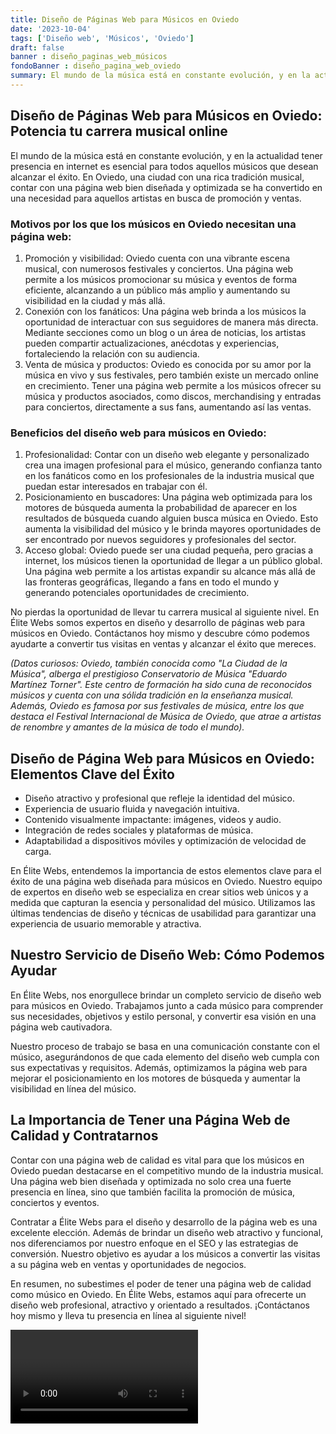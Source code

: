 ```yaml
---
title: Diseño de Páginas Web para Músicos en Oviedo
date: '2023-10-04'
tags: ['Diseño web', 'Músicos', 'Oviedo']
draft: false
banner : diseño_paginas_web_músicos
fondoBanner : diseño_pagina_web_oviedo
summary: El mundo de la música está en constante evolución, y en la actualidad tener presencia en internet es esencial para todos aquellos músicos que desean alcanzar el éxito. En Oviedo, una ciudad con una rica tradición musical, contar con una página web bien diseñada y optimizada se ha convertido en una necesidad para aquellos artistas en busca de promoción y ventas.
---
```


## Diseño de Páginas Web para Músicos en Oviedo: Potencia tu carrera musical online

El mundo de la música está en constante evolución, y en la actualidad tener presencia en internet es esencial para todos aquellos músicos que desean alcanzar el éxito. En Oviedo, una ciudad con una rica tradición musical, contar con una página web bien diseñada y optimizada se ha convertido en una necesidad para aquellos artistas en busca de promoción y ventas.

### Motivos por los que los músicos en Oviedo necesitan una página web:

1. Promoción y visibilidad: Oviedo cuenta con una vibrante escena musical, con numerosos festivales y conciertos. Una página web permite a los músicos promocionar su música y eventos de forma eficiente, alcanzando a un público más amplio y aumentando su visibilidad en la ciudad y más allá.
2. Conexión con los fanáticos: Una página web brinda a los músicos la oportunidad de interactuar con sus seguidores de manera más directa. Mediante secciones como un blog o un área de noticias, los artistas pueden compartir actualizaciones, anécdotas y experiencias, fortaleciendo la relación con su audiencia.
3. Venta de música y productos: Oviedo es conocida por su amor por la música en vivo y sus festivales, pero también existe un mercado online en crecimiento. Tener una página web permite a los músicos ofrecer su música y productos asociados, como discos, merchandising y entradas para conciertos, directamente a sus fans, aumentando así las ventas.

### Beneficios del diseño web para músicos en Oviedo:

1. Profesionalidad: Contar con un diseño web elegante y personalizado crea una imagen profesional para el músico, generando confianza tanto en los fanáticos como en los profesionales de la industria musical que puedan estar interesados en trabajar con él.
2. Posicionamiento en buscadores: Una página web optimizada para los motores de búsqueda aumenta la probabilidad de aparecer en los resultados de búsqueda cuando alguien busca música en Oviedo. Esto aumenta la visibilidad del músico y le brinda mayores oportunidades de ser encontrado por nuevos seguidores y profesionales del sector.
3. Acceso global: Oviedo puede ser una ciudad pequeña, pero gracias a internet, los músicos tienen la oportunidad de llegar a un público global. Una página web permite a los artistas expandir su alcance más allá de las fronteras geográficas, llegando a fans en todo el mundo y generando potenciales oportunidades de crecimiento.

No pierdas la oportunidad de llevar tu carrera musical al siguiente nivel. En Élite Webs somos expertos en diseño y desarrollo de páginas web para músicos en Oviedo. Contáctanos hoy mismo y descubre cómo podemos ayudarte a convertir tus visitas en ventas y alcanzar el éxito que mereces.

*(Datos curiosos: Oviedo, también conocida como "La Ciudad de la Música", alberga el prestigioso Conservatorio de Música "Eduardo Martínez Torner". Este centro de formación ha sido cuna de reconocidos músicos y cuenta con una sólida tradición en la enseñanza musical. Además, Oviedo es famosa por sus festivales de música, entre los que destaca el Festival Internacional de Música de Oviedo, que atrae a artistas de renombre y amantes de la música de todo el mundo).*

<GifSeo />

<Cta />

## Diseño de Página Web para Músicos en Oviedo: Elementos Clave del Éxito

- Diseño atractivo y profesional que refleje la identidad del músico.
- Experiencia de usuario fluida y navegación intuitiva.
- Contenido visualmente impactante: imágenes, videos y audio.
- Integración de redes sociales y plataformas de música.
- Adaptabilidad a dispositivos móviles y optimización de velocidad de carga.

En Élite Webs, entendemos la importancia de estos elementos clave para el éxito de una página web diseñada para músicos en Oviedo. Nuestro equipo de expertos en diseño web se especializa en crear sitios web únicos y a medida que capturan la esencia y personalidad del músico. Utilizamos las últimas tendencias de diseño y técnicas de usabilidad para garantizar una experiencia de usuario memorable y atractiva.

## Nuestro Servicio de Diseño Web: Cómo Podemos Ayudar

En Élite Webs, nos enorgullece brindar un completo servicio de diseño web para músicos en Oviedo. Trabajamos junto a cada músico para comprender sus necesidades, objetivos y estilo personal, y convertir esa visión en una página web cautivadora.

Nuestro proceso de trabajo se basa en una comunicación constante con el músico, asegurándonos de que cada elemento del diseño web cumpla con sus expectativas y requisitos. Además, optimizamos la página web para mejorar el posicionamiento en los motores de búsqueda y aumentar la visibilidad en línea del músico.

## La Importancia de Tener una Página Web de Calidad y Contratarnos

Contar con una página web de calidad es vital para que los músicos en Oviedo puedan destacarse en el competitivo mundo de la industria musical. Una página web bien diseñada y optimizada no solo crea una fuerte presencia en línea, sino que también facilita la promoción de música, conciertos y eventos.

Contratar a Élite Webs para el diseño y desarrollo de la página web es una excelente elección. Además de brindar un diseño web atractivo y funcional, nos diferenciamos por nuestro enfoque en el SEO y las estrategias de conversión. Nuestro objetivo es ayudar a los músicos a convertir las visitas a su página web en ventas y oportunidades de negocios.

En resumen, no subestimes el poder de tener una página web de calidad como músico en Oviedo. En Élite Webs, estamos aquí para ofrecerte un diseño web profesional, atractivo y orientado a resultados. ¡Contáctanos hoy mismo y lleva tu presencia en línea al siguiente nivel!

<Video />

<CtaBot job='Músicos' city='Oviedo'/>

<Gmaps query='Oviedo+españa+maps' />